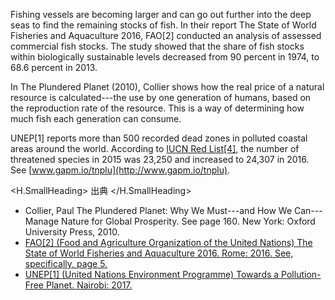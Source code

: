 
Fishing vessels are becoming larger and can go out further into the deep seas to find the remaining stocks of fish. In their report The State of World Fisheries and Aquaculture 2016, FAO[2] conducted an analysis of assessed commercial fish stocks. The study showed that the share of fish stocks within biologically sustainable levels decreased from 90 percent in 1974, to 68.6 percent in 2013.

In The Plundered Planet (2010), Collier shows how the real price of a natural resource is calculated---the use by one generation of humans, based on the reproduction rate of the resource. This is a way of determining how much fish each generation can consume.

UNEP[1] reports more than 500 recorded dead zones in polluted coastal areas around the world. According to [IUCN Red List[4]](http://gapm.io/xiucnr4), the number of threatened species in 2015 was 23,250 and increased to 24,307 in 2016. See [www.gapm.io/tnplu](http://www.gapm.io/tnplu).

<H.SmallHeading>
  出典
</H.SmallHeading>

- Collier, Paul The Plundered Planet: Why We Must---and How We Can---Manage Nature for Global Prosperity. See page 160. New York: Oxford University Press, 2010.
- [FAO[2] (Food and Agriculture Organization of the United Nations) The State of World Fisheries and Aquaculture 2016. Rome: 2016. See, specifically, page 5.](http://www.gapm.io/xfaofi)
- [UNEP[1] (United Nations Environment Programme) Towards a Pollution-Free Planet. Nairobi: 2017.](http://www.gapm.io/xpolfr17)